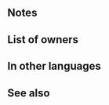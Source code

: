 {{Weapon Infobox
|tagid=SID_ブレイザブリク赤魔
|weaponName=Scarlet Breidablik
|image=wep_mg055
|weaponType=Red Tome
|might=14
|range=2
|effect=Grants Atk/Spd/Def/Res+4 to allies within 2 spaces during combat. Inflicts Atk/Spd/Def/Res-4 on foes within 2 spaces during combat.
|cost=400
|exclusive=1
|statModifiers=0,14,0,0,0
|required=-
|intID=2536
|sort=531
|effectRange=2
|value=20
|timingID=2
|abilityID=227
|properties=
}}
==Notes==
{{Combat boosts}}{{AlliesCombatEffect}}{{Combat reductions}}{{FoesCombatEffect}}
==List of owners==
{{Skill Hero List}}
==In other languages==
{{OtherLanguages
|japanese=緋銃ブレイザブリク
|german=Rubin-Breidablik
|spanishEU=Breidablik carmín
|spanishLA=Breidablik carmín
|french=Breidablik carmin
|italian=Breidablik rossa
|chineseTW=緋槍布雷薩布利克
|portuguese=Breidablik esc.
}}
==See also==
{{See also skills|cond=Description LIKE '%grants Atk/Spd/Def/Res+_ to allies within _ spaces during combat%' OR Description LIKE '%inflicts Atk/Spd/Def/Res-_ on foes within _ spaces during combat%' OR Description LIKE '%grants%/%+%to allies within _ spaces during combat%inflicts%/%-%on foes within _ spaces during combat%'|columns=3}}
{{Weapons Navbox}}